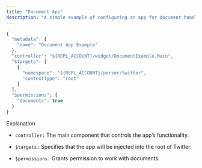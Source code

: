 ```yaml
---
title: "Document App"
description: "A simple example of configuring an app for document handling."
---
```


```javascript
{
  "metadata": {
    "name": "Document App Example"
  },
  "controller": "${REPL_ACCOUNT}/widget/DocumentExample.Main",
  "$targets": [
    {
      "namespace": "${REPL_ACCOUNT}/parser/twitter",
      "contextType": "root"
    }
  ],
  "$permissions": {
    "documents": true
  }
}
```

Explanation

* `controller:` The main component that controls the app’s functionality.

* `$targets:` Specifies that the app will be injected into the root of Twitter.

* `$permissions:` Grants permission to work with documents.